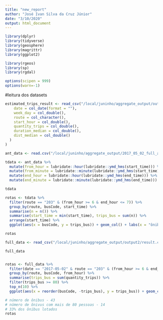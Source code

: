 ```yaml
---
title: "new_report"
author: "José Ivan Silva da Cruz Júnior"
date: "3/10/2020"
output: html_document
---
```


```r
library(dplyr)
library(tidyverse)
library(geosphere)
library(magrittr)
library(ggplot2)

library(rgeos)
library(sp)
library(rgdal)

options(scipen = 999)
options(warn=-1)
```

#leitura dos datasets
```r
estimated_trips_result <- read_csv("/local/juninho/aggregate_output/output2/result.csv", col_types = list(
    date = col_date(format = ""),
    week_day = col_double(),
    route = col_character(),
    start_hour = col_double(),
    quantity_trips = col_double(),
    duration_median = col_double(),
    dist_median = col_double()
  )
)

ant_data <- read.csv("/local/juninho/aggregate_output/2017_05_02_full_agg", stringsAsFactors=F)
```

```r
tdata <- ant_data %>% 
  mutate(from_hour = lubridate::hour(lubridate::ymd_hms(start_time))) %>% 
  mutate(from_minute = lubridate::minute(lubridate::ymd_hms(start_time))) %>% 
  mutate(end_hour = lubridate::hour(lubridate::ymd_hms(end_time))) %>% 
  mutate(end_minute = lubridate::minute(lubridate::ymd_hms(end_time)))

tdata

rotas <- tdata %>% 
  filter(route == "203" & (from_hour >= 6 & end_hour <= 7)) %>%
  group_by(route, busCode, start_time) %>% 
  summarise(n = n()) %>% 
  summarise(start_time = min(start_time), trips_bus = sum(n)) %>% 
  arrange(start_time) %>% 
  ggplot(aes(x = busCode, y = trips_bus)) + geom_col() + labs(x = "ônibus", y = "quantidade de passageiros")

rotas

```

```r
full_data <- read_csv("/local/juninho/aggregate_output/output2/result.csv")

full_data


rotas <- full_data %>% 
  filter(date == "2017-05-02" & route == "203" & (from_hour >= 6 & end_hour <= 7)) %>%
  group_by(route, busCode, from_hour) %>% 
  summarise(trips_bus = sum(quantity_trips)) %>% 
  filter(trips_bus >= 80) %>%
  top_n(10) %>% 
  ggplot(aes(x = reorder(busCode, -trips_bus), y = trips_bus)) + geom_col() + labs(x = "ônibus", y = "quantidade de viagens")

# número de ônibus - 43
# número de õnivus com mais de 80 pessoas - 14 
# 33% dos ônibus lotados
rotas
```

